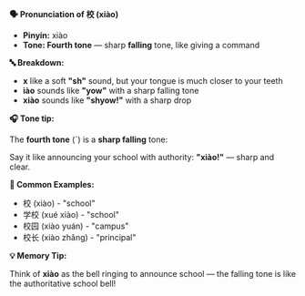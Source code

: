 **🗣️ Pronunciation of 校 (xiào)**

- **Pinyin:** xiào
- **Tone: Fourth tone** — sharp **falling** tone, like giving a command

**🔤 Breakdown:**

- **x** like a soft **"sh"** sound, but your tongue is much closer to your teeth
- **iào** sounds like **"yow"** with a sharp falling tone
- **xiào** sounds like **"shyow!"** with a sharp drop

**🎧 Tone tip:**

The **fourth tone** (ˋ) is a **sharp falling** tone:

Say it like announcing your school with authority: **"xiào!"** — sharp and clear.

**📝 Common Examples:**

- 校 (xiào) - "school"
- 学校 (xué xiào) - "school"
- 校园 (xiào yuán) - "campus"
- 校长 (xiào zhǎng) - "principal"

**💡 Memory Tip:**

Think of **xiào** as the bell ringing to announce school — the falling tone is like the
authoritative school bell!
